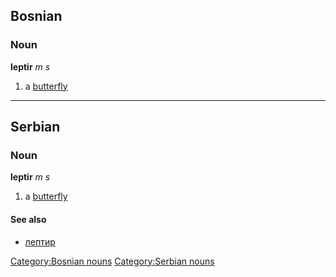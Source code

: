 ==Bosnian==
===Noun===
'''leptir''' ''m s''
#a [[butterfly]]
[[Category:Bosnian nouns]]
----
==Serbian==
===Noun===
'''leptir''' ''m s''
#a [[butterfly]]
====See also====
*[[лептир]]
[[Category:Serbian nouns]]